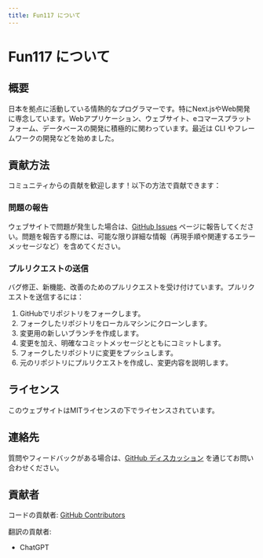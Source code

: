 ```yaml
---
title: Fun117 について
---
```


# Fun117 について

## 概要

日本を拠点に活動している情熱的なプログラマーです。特にNext.jsやWeb開発に専念しています。Webアプリケーション、ウェブサイト、eコマースプラットフォーム、データベースの開発に積極的に関わっています。最近は CLI やフレームワークの開発などを始めました。


## 貢献方法

コミュニティからの貢献を歓迎します！以下の方法で貢献できます：

### 問題の報告

ウェブサイトで問題が発生した場合は、[GitHub Issues](https://github.com/fun117/fun117/issues) ページに報告してください。問題を報告する際には、可能な限り詳細な情報（再現手順や関連するエラーメッセージなど）を含めてください。

### プルリクエストの送信

バグ修正、新機能、改善のためのプルリクエストを受け付けています。プルリクエストを送信するには：

1. GitHubでリポジトリをフォークします。
2. フォークしたリポジトリをローカルマシンにクローンします。
3. 変更用の新しいブランチを作成します。
4. 変更を加え、明確なコミットメッセージとともにコミットします。
5. フォークしたリポジトリに変更をプッシュします。
6. 元のリポジトリにプルリクエストを作成し、変更内容を説明します。

## ライセンス

このウェブサイトはMITライセンスの下でライセンスされています。

## 連絡先

質問やフィードバックがある場合は、[GitHub ディスカッション](https://github.com/fun117/fun117/discussions) を通じてお問い合わせください。

## 貢献者

コードの貢献者: [GitHub Contributors](https://github.com/fun117/fun117/graphs/contributors)

翻訳の貢献者:

- ChatGPT
